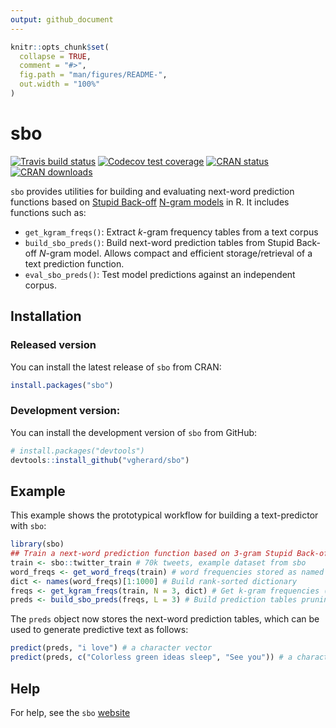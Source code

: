 ```yaml
---
output: github_document
---
```


<!-- README.md is generated from README.Rmd. Please edit that file -->

```r
knitr::opts_chunk$set(
  collapse = TRUE,
  comment = "#>",
  fig.path = "man/figures/README-",
  out.width = "100%"
)
```

# sbo

<!-- badges: start -->
[![Travis build status](https://travis-ci.com/vgherard/sbo.svg?branch=master)](https://travis-ci.com/vgherard/sbo)
[![Codecov test coverage](https://codecov.io/gh/vgherard/sbo/branch/master/graph/badge.svg)](https://codecov.io/gh/vgherard/sbo?branch=master)
[![CRAN status](https://www.r-pkg.org/badges/version/sbo)](https://CRAN.R-project.org/package=sbo)
[![CRAN downloads](http://cranlogs.r-pkg.org/badges/grand-total/sbo)](https://CRAN.R-project.org/package=sbo)
<!-- badges: end -->

`sbo` provides utilities for building and evaluating next-word prediction functions based on [Stupid Back-off](https://www.aclweb.org/anthology/D07-1090.pdf) [N-gram models](https://en.wikipedia.org/wiki/N-gram) in R. It includes functions such as:

- `get_kgram_freqs()`: Extract $k$-gram frequency tables from a text corpus
- `build_sbo_preds()`: Build next-word prediction tables from Stupid Back-off $N$-gram model. Allows compact and efficient storage/retrieval of a text prediction function.
- `eval_sbo_preds()`: Test model predictions against an independent corpus.

## Installation

### Released version

You can install the latest release of `sbo` from CRAN:

``` r
install.packages("sbo")
```

### Development version:

You can install the development version of `sbo` from GitHub:

``` r
# install.packages("devtools")
devtools::install_github("vgherard/sbo")
```

## Example

This example shows the prototypical workflow for building a text-predictor with `sbo`:

```r
library(sbo)
## Train a next-word prediction function based on 3-gram Stupid Back-off. 
train <- sbo::twitter_train # 70k tweets, example dataset from sbo
word_freqs <- get_word_freqs(train) # word frequencies stored as named integer
dict <- names(word_freqs)[1:1000] # Build rank-sorted dictionary
freqs <- get_kgram_freqs(train, N = 3, dict) # Get k-gram frequencies (up to 3-grams)
preds <- build_sbo_preds(freqs, L = 3) # Build prediction tables pruning to top L = 3 predictions  
```

The `preds` object now stores the next-word prediction tables, which can be used to generate predictive text as follows:

```r
predict(preds, "i love") # a character vector
predict(preds, c("Colorless green ideas sleep", "See you")) # a character matrix
```

## Help

For help, see  the `sbo` [website](https://vgherard.github.io/sbo/)

